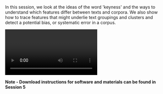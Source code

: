 In this session, we look at the ideas of the word 'keyness' and the ways to understand which features differ between texts and corpora. We also show how to trace features that might underlie text groupings and clusters and detect a potential bias, or systematic error in a corpus.

<Video provider="youtube" id="MsmioFSAcbU">
  Finding Gold III: Keywords and associations
</Video>

**Note - Download instructions for software and materials can be found in Session 5**

<Speakers>
  <Speaker speaker="byszuk-joanna" />

  <Speaker speaker="šeļa-artjoms" />
</Speakers>

